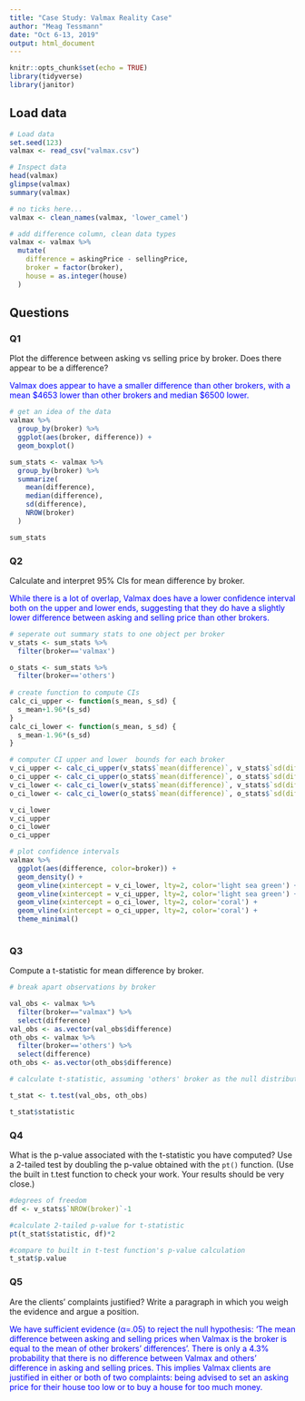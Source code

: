 ```yaml
---
title: "Case Study: Valmax Reality Case"
author: "Meag Tessmann"
date: "Oct 6-13, 2019"
output: html_document
---
```


```r
knitr::opts_chunk$set(echo = TRUE)
library(tidyverse) 
library(janitor)
```

## Load data

```r
# Load data
set.seed(123)
valmax <- read_csv("valmax.csv")

# Inspect data
head(valmax)
glimpse(valmax)
summary(valmax)

```


```r
# no ticks here...
valmax <- clean_names(valmax, 'lower_camel')

# add difference column, clean data types 
valmax <- valmax %>% 
  mutate(
    difference = askingPrice - sellingPrice,
    broker = factor(broker),
    house = as.integer(house)
  )

```


## Questions

### Q1

Plot the difference between asking vs selling price by broker. Does there appear to be a difference?

<p style="color:blue">
Valmax does appear to have a smaller difference than other brokers, with a mean $4653 lower than other brokers and median $6500 lower. 
</p>
```r

# get an idea of the data
valmax %>%
  group_by(broker) %>%
  ggplot(aes(broker, difference)) + 
  geom_boxplot()

sum_stats <- valmax %>%
  group_by(broker) %>%
  summarize(
    mean(difference),
    median(difference), 
    sd(difference),
    NROW(broker)
  )

sum_stats
```

### Q2

Calculate and interpret 95% CIs for mean difference by broker. 

<p style="color: blue"> 
While there is a lot of overlap, Valmax does have a lower confidence interval both on the upper and lower ends, suggesting that they do have a slightly lower difference between asking and selling price than other brokers.
</p>

```r
# seperate out summary stats to one object per broker
v_stats <- sum_stats %>%
  filter(broker=='valmax')

o_stats <- sum_stats %>%
  filter(broker=='others')
 
# create function to compute CIs
calc_ci_upper <- function(s_mean, s_sd) {
  s_mean+1.96*(s_sd)
}
calc_ci_lower <- function(s_mean, s_sd) {
  s_mean-1.96*(s_sd)
}

# computer CI upper and lower  bounds for each broker
v_ci_upper <- calc_ci_upper(v_stats$`mean(difference)`, v_stats$`sd(difference)`)
o_ci_upper <- calc_ci_upper(o_stats$`mean(difference)`, o_stats$`sd(difference)`)
v_ci_lower <- calc_ci_lower(v_stats$`mean(difference)`, v_stats$`sd(difference)`)
o_ci_lower <- calc_ci_lower(o_stats$`mean(difference)`, o_stats$`sd(difference)`)

v_ci_lower
v_ci_upper
o_ci_lower
o_ci_upper

# plot confidence intervals
valmax %>% 
  ggplot(aes(difference, color=broker)) + 
  geom_density() + 
  geom_vline(xintercept = v_ci_lower, lty=2, color='light sea green') + 
  geom_vline(xintercept = v_ci_upper, lty=2, color='light sea green') + 
  geom_vline(xintercept = o_ci_lower, lty=2, color='coral') + 
  geom_vline(xintercept = o_ci_upper, lty=2, color='coral') + 
  theme_minimal()
  


```

### Q3

Compute a t-statistic for mean difference by broker. 

```r

# break apart observations by broker

val_obs <- valmax %>%
  filter(broker=="valmax") %>%
  select(difference)
val_obs <- as.vector(val_obs$difference)
oth_obs <- valmax %>%
  filter(broker=='others') %>%
  select(difference)
oth_obs <- as.vector(oth_obs$difference)

# calculate t-statistic, assuming 'others' broker as the null distribution

t_stat <- t.test(val_obs, oth_obs)

t_stat$statistic

```

### Q4

What is the p-value associated with the t-statistic you have computed? Use a 2-tailed test by doubling the p-value obtained with the `pt()` function. (Use the built in t.test function to check your work. Your results should be very close.)

```r

#degrees of freedom 
df <- v_stats$`NROW(broker)`-1

#calculate 2-tailed p-value for t-statistic
pt(t_stat$statistic, df)*2

#compare to built in t-test function's p-value calculation
t_stat$p.value

```

### Q5

Are the clients' complaints justified? Write a paragraph in which you weigh the evidence and argue a position. 

<p style="color: blue">
We have sufficient evidence (α=.05) to reject the null hypothesis: 'The mean difference between asking and selling prices when Valmax is the broker is equal to the mean of other brokers' differences'. There is only a 4.3% probability that there is no difference between Valmax and others' difference in asking and selling prices. This implies Valmax clients are justified in either or both of two complaints: being advised to set an asking price for their house too low or to buy a house for too much money. 
</p>




